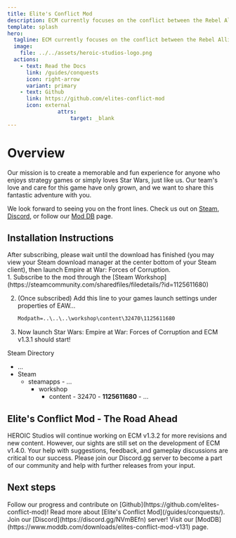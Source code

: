 ```yaml
---
title: Elite's Conflict Mod
description: ECM currently focuses on the conflict between the Rebel Alliance and the Galactic Empire. ECM features new galactic campaigns, units, models, textures, compositions, effects, particles, and so much more!
template: splash
hero:
  tagline: ECM currently focuses on the conflict between the Rebel Alliance and the Galactic Empire. ECM features new galactic campaigns, units, models, textures, compositions, effects, particles, and so much more!
  image:
    file: ../../assets/heroic-studios-logo.png
  actions:
    - text: Read the Docs
      link: /guides/conquests
      icon: right-arrow
      variant: primary
    - text: Github
      link: https://github.com/elites-conflict-mod
      icon: external
				attrs: 
					target: _blank
---
```



# Overview

Our mission is to create a memorable and fun experience for anyone who enjoys strategy games or simply loves Star Wars, just like us. Our team's love and care for this game have only grown, and we want to share this fantastic adventure with you.

We look forward to seeing you on the front lines. Check us out on [Steam](https://steamcommunity.com/sharedfiles/filedetails/?id=1125611680), [Discord](https://discord.com/invite/NVmBEfn), or follow our [Mod DB](https://www.moddb.com/downloads/elites-conflict-mod-v131) page.

## Installation Instructions

<Aside type="note">
After subscribing, please wait until the download has finished (you may view your Steam download manager at the center bottom of your Steam client), then launch Empire at War: Forces of Corruption. 
</Aside>

<Steps>
1. Subscribe to the mod through the [Steam Workshop](https://steamcommunity.com/sharedfiles/filedetails/?id=1125611680)

2. (Once subscribed)
	Add this line to your games launch settings under properties of EAW...

	```txt
	Modpath=..\..\..\workshop\content\32470\1125611680
	```
3. Now launch Star Wars: Empire at War: Forces of Corruption and ECM v1.3.1 should start!

</Steps>

Steam Directory
<FileTree>
- ...
- Steam
	- steamapps
			- ...
  		- workshop
    		- content
					- 32470
						- **1125611680**
							- …
</FileTree>

## Elite's Conflict Mod - The Road Ahead
HEROIC Studios will continue working on ECM v1.3.2 for more revisions and new content. However, our sights are still set on the development of ECM v1.4.0. Your help with suggestions, feedback, and gameplay discussions are critical to our success. Please join our Discord.gg server to become a part of our community and help with further releases from your input.




## Next steps

<CardGrid stagger>
	<Card title="Github" icon="seti:github">
		Follow our progress and contribute on [Github](https://github.com/elites-conflict-mod)!
	</Card>
	<Card title="Read the Docs" icon="open-book">
		Read more about [Elite's Conflict Mod](/guides/conquests/).
	</Card>
	<Card title="Discord" icon="discord">
		Join our [Discord](https://discord.gg/NVmBEfn) server!
	</Card>
	<Card title="ModDB" icon="laptop">
		Visit our [ModDB](https://www.moddb.com/downloads/elites-conflict-mod-v131) page.
	</Card>
</CardGrid>

